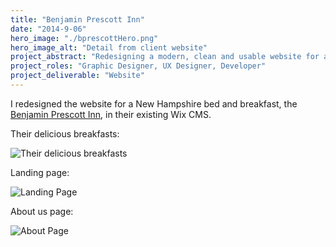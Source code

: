 ```yaml
---
title: "Benjamin Prescott Inn"
date: "2014-9-06"
hero_image: "./bprescottHero.png"
hero_image_alt: "Detail from client website"
project_abstract: "Redesigning a modern, clean and usable website for a small business"
project_roles: "Graphic Designer, UX Designer, Developer"
project_deliverable: "Website"
---
```

I redesigned the website for a New Hampshire bed and breakfast, the [Benjamin Prescott Inn](https://www.benjaminprescottinn.com), in their existing Wix CMS.

Their delicious breakfasts:

![Their delicious breakfasts](../../src/images/bpi/BPI1.png)

Landing page:

![Landing Page](../../src/images/bpi/BPI2.png)

About us page:

![About Page](../../src/images/bpi/BPI3.png)
